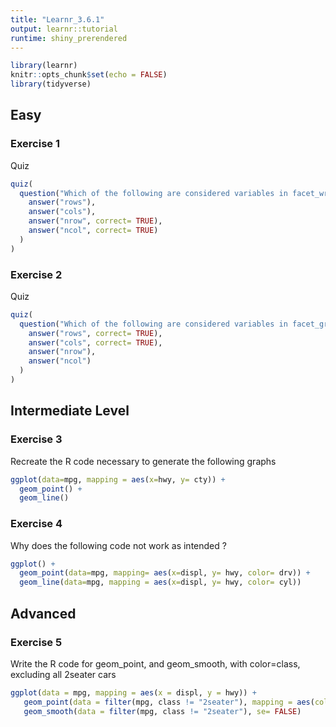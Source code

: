 ```yaml
---
title: "Learnr_3.6.1"
output: learnr::tutorial
runtime: shiny_prerendered
---
```


```r
library(learnr)
knitr::opts_chunk$set(echo = FALSE)
library(tidyverse)
```


## Easy

### Exercise 1

Quiz

```r
quiz(
  question("Which of the following are considered variables in facet_wrap ?",
    answer("rows"),
    answer("cols"),
    answer("nrow", correct= TRUE),
    answer("ncol", correct= TRUE)
  )
)
```

### Exercise 2  

Quiz  

```r
quiz(
  question("Which of the following are considered variables in facet_grid ?",
    answer("rows", correct= TRUE),
    answer("cols", correct= TRUE),
    answer("nrow"),
    answer("ncol")
  )
)
```

##  Intermediate Level

### Exercise 3

Recreate the R code necessary to generate the following graphs
```r
ggplot(data=mpg, mapping = aes(x=hwy, y= cty)) +
  geom_point() +
  geom_line()
```

### Exercise 4

Why does the following code not work as intended ?
```r
ggplot() +
  geom_point(data=mpg, mapping= aes(x=displ, y= hwy, color= drv)) +
  geom_line(data=mpg, mapping = aes(x=displ, y= hwy, color= cyl))

```



## Advanced

### Exercise 5

Write the R code for geom_point, and geom_smooth, with color=class, excluding all 2seater cars
```r
ggplot(data = mpg, mapping = aes(x = displ, y = hwy)) + 
   geom_point(data = filter(mpg, class != "2seater"), mapping = aes(color = class)) + 
   geom_smooth(data = filter(mpg, class != "2seater"), se= FALSE)
```
